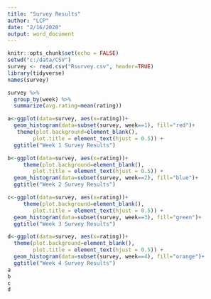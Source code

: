 ---
title: "Survey Results"
author: "LCP"
date: "2/16/2020"
output: word_document
---

```{r setup, include=FALSE}
knitr::opts_chunk$set(echo = FALSE)
setwd("c:/data/CSV")
survey <- read.csv("Rsurvey.csv", header=TRUE)
library(tidyverse)
names(survey)
```


```{r data, echo=FALSE, include=TRUE, warning=FALSE, message=FALSE, tidy=TRUE}
survey %>%
  group_by(week) %>%
  summarize(avg.rating=mean(rating)) 

a<-ggplot(data=survey, aes(x=rating))+
  geom_histogram(data=subset(survey, week==1), fill="red")+
   theme(plot.background=element_blank(), 
        plot.title = element_text(hjust = 0.5)) +
  ggtitle("Week 1 Survey Results")

b<-ggplot(data=survey, aes(x=rating))+
     theme(plot.background=element_blank(), 
        plot.title = element_text(hjust = 0.5)) +
  geom_histogram(data=subset(survey, week==2), fill="blue")+
  ggtitle("Week 2 Survey Results")

c<-ggplot(data=survey, aes(x=rating))+
     theme(plot.background=element_blank(), 
        plot.title = element_text(hjust = 0.5)) +
  geom_histogram(data=subset(survey, week==3), fill="green")+
  ggtitle("Week 3 Survey Results")

d<-ggplot(data=survey, aes(x=rating))+
  theme(plot.background=element_blank(), 
        plot.title = element_text(hjust = 0.5)) +
  geom_histogram(data=subset(survey, week==4), fill="orange")+
  ggtitle("Week 4 Survey Results")
a
b
c
d
```

